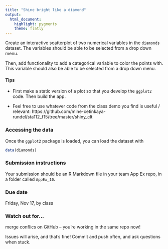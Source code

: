 ```yaml
---
title: "Shine bright like a diamond"
output: 
  html_document: 
    highlight: pygments
    theme: flatly
---
```


Create an interactive scatterplot of two numerical variables in the `diamonds`
dataset. The variables should be able to be selected from a drop down menu.

Then, add functionality to add a categorical variable to color the points with.
This variable should also be able to be selected from a drop down menu.

#### Tips

- First make a static version of a plot so that you develop the `ggplot2` code. Then
build the app.

- Feel free to use whatever code from the class demo you find is useful / relevant:
https://github.com/mine-cetinkaya-rundel/sta112_f15/tree/master/shiny_clt

### Accessing the data

Once the `ggplot2` package is loaded, you can load the dataset with

```r
data(diamonds)
```

### Submission instructions

Your submission should be an R Markdown file in your team App Ex repo, in a folder 
called `AppEx_10`.

### Due date

Friday, Nov 17, by class

### Watch out for...

merge conflics on GitHub -- you're working in the same repo now!

Issues will arise, and that's fine! Commit and push often, and ask questions
when stuck.